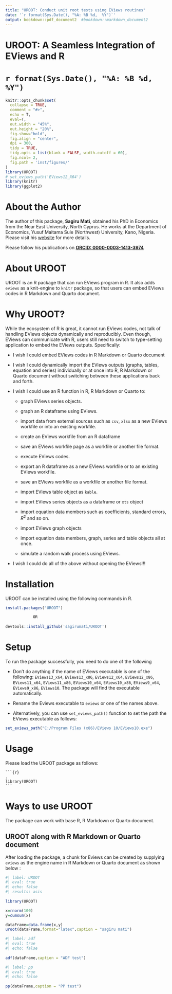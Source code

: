 ```yaml
---
title: "UROOT: Conduct unit root tests using EViews routines"
date: '`r format(Sys.Date(), "%A: %B %d,  %Y")`'
output: bookdown::pdf_document2  #bookdown::markdown_document2
---
```



# UROOT: A Seamless Integration of EViews and R {-}

# `r format(Sys.Date(), "%A: %B %d,  %Y")` {-}

```r
knitr::opts_chunk$set(
  collapse = TRUE,
  comment = "#>", 
  echo = T,
  eval=T,
  out.width = "45%",
  out.height = "20%",
  fig.show="hold",
  fig.align = "center",
  dpi = 300,
  tidy = TRUE,
  tidy.opts = list(blank = FALSE, width.cutoff = 60),
  fig.ncol= 2,
  fig.path = 'inst/figures/'
)
library(UROOT)
# set_eviews_path('EViews12_X64')
library(knitr)
library(ggplot2)
```

 <!-- <img src="inst/figures/UROOT.png" align="right" width="120" /> -->

<!-- badges: start -->
<!-- [![CRAN_Status_Badge](https://www.r-pkg.org/badges/version/UROOT)](https://cran.r-project.org/package=UROOT) -->
<!-- [![CRAN_Status_Badge](https://cranlogs.r-pkg.org/badges/grand-total/UROOT?color=49C31B)](https://cranlogs.r-pkg.org/badges/grand-total/UROOT?color=49C31B) -->
<!-- [![](https://cranlogs.r-pkg.org/badges/UROOT?color=49C31B)](https://cranlogs.r-pkg.org/badges/UROOT?color=49C31B) -->
<!-- [![R-CMD-check](https://github.com/sagirumati/UROOT/actions/workflows/check-standard.yaml/badge.svg)](https://github.com/sagirumati/UROOT/actions/workflows/check-standard.yaml) -->
<!-- badges: end -->


# About the Author

The author of this package, **Sagiru Mati**, obtained his PhD in
Economics from the Near East University, North Cyprus. He works at the
Department of Economics, Yusuf Maitama Sule (Northwest) University,
Kano, Nigeria. Please visit his [website](https://smati.com.ng) for more
details.

Please follow his publications on [**ORCID: 0000-0003-1413-3974**](https://orcid.org/0000-0003-1413-3974)




# About UROOT

UROOT is an R package that can run EViews program in R. It also adds `eviews` as a knit-engine to `knitr` package, so that users can embed EViews codes in  R Markdown and Quarto document.

# Why UROOT?

While the ecosystem of R is great, it cannot run EViews codes, not talk of handling EViews objects dynamically and reproducibly. Even though, EViews can communicate with R, users still need to switch to type-setting application to embed the EViews outputs. Specifically:

* I wish I could embed EViews codes in R Markdown or Quarto document

* I wish I could dynamically import the EViews outputs (graphs, tables, equation and series) individually or at once into R, R Markdown or Quarto document without switching between these applications back and forth.

* I wish I could use an R function in R, R Markdown or Quarto to:
  
    * graph EViews series objects.

    * graph an R dataframe using EViews.

    * import data from external sources such as `csv`, `xlsx` as a new EViews workfile or into an existing workfile.

    * create an EViews workfile from an R dataframe

    * save an EViews workfile page as a workfile or another file format.

    * execute EViews codes.

    * export an R dataframe as a new EViews workfile or to an existing EViews workfile.

    * save an EViews workfile as a workfile or another file format.
  
    * import EViews table object as `kable`.
  
    * import EViews series objects as a dataframe or `xts` object
  
    * import equation data members such as coefficients, standard errors, $R^2$ and so on.
  
    * import EViews graph objects
  
    * import equation data members, graph, series and table objects all at once.

    * simulate a random walk process using EViews.

* I wish I could do all of the above without opening the EViews!!!

# Installation

UROOT can be installed using the following commands in R.

```r
install.packages("UROOT") 

            OR
            
devtools::install_github('sagirumati/UROOT')
```

# Setup

To run the package successfully, you need to do one of the following

* Don't do anything if the name of EViews executable is one of the following: `EViews13_x64`,  `EViews13_x86`, `EViews12_x64`, `EViews12_x86`, `EViews11_x64`,  `EViews11_x86`, `EViews10_x64`,  `EViews10_x86`, `EViews9_x64`, `EViews9_x86`, `EViews10`. The package will find the executable automatically.

* Rename the Eviews executable to `eviews` or one of the names above.

* Alternatively, you can use `set_eviews_path()` function to set the path the EViews executable as follows:

```r
set_eviews_path("C:/Program Files (x86)/EViews 10/EViews10.exe")

```



# Usage

Please load the UROOT package as follows:

    ```{r}                                                                .
    library(UROOT)
    ```

# Ways to use UROOT

The package can work with base R, R Markdown or Quarto document.

## UROOT along with R Markdown or Quarto document

After loading the package, a chunk for Eviews can be created by supplying `eviews` as the engine name in R Markdown or Quarto document as shown below :


```r
#| label: UROOT
#| eval: true
#| echo: false
#| results: asis
    
library(UROOT)

x=rnorm(100)
y=cumsum(x)

dataFrame=data.frame(x,y)
uroot(dataFrame,format="latex",caption = "sagiru mati")
```



```r
#| label: adf
#| eval: true
#| echo: false
    
adf(dataFrame,caption = "ADF test")
```


```r
#| label: pp
#| eval: true
#| echo: false
    
pp(dataFrame,caption = "PP test")
```
